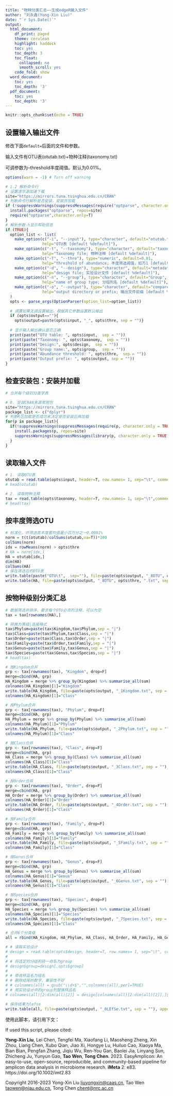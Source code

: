 ```yaml
---
title: "物种分类汇总——生成edgeR输入文件"
author: "刘永鑫(Yong-Xin Liu)"
date: "`r Sys.Date()`"
output:
  html_document:
    df_print: paged
    theme: cerulean
    highlight: haddock
    toc: yes
    toc_depth: 3
    toc_float:
      collapsed: no
      smooth_scroll: yes
    code_fold: show
  word_document:
    toc: yes
    toc_depth: '3'
  pdf_document:
    toc: yes
    toc_depth: '3'
---
```

 
```r
knitr::opts_chunk$set(echo = TRUE)
```
 
## 设置输入输出文件

修改下面`default=`后面的文件和参数。

输入文件有OTU表(otutab.txt)+物种注释(taxonomy.txt)

可调参数为--threshold丰度阈值。默认为0.01%。

```r
options(warn = -1) # Turn off warning

# 1.2 解析命令行
# 设置清华源加速下载
site="https://mirrors.tuna.tsinghua.edu.cn/CRAN"
# 判断命令行解析是否安装，安装并加载
if (!suppressWarnings(suppressMessages(require("optparse", character.only = TRUE, quietly = TRUE, warn.conflicts = FALSE)))) {
  install.packages("optparse", repos=site)
  require("optparse",character.only=T) 
}
# 解析参数-h显示帮助信息
if (TRUE){
  option_list <- list(
    make_option(c("-i", "--input"), type="character", default="otutab.txt",
                help="OTU表 [default %default]"),
    make_option(c("-t", "--taxonomy"), type="character", default="taxonomy.txt",
                help="Taxonomy file; 物种注释 [default %default]"),
    make_option(c("-T", "--thre"), type="numeric", default=0.01,
                help="threshold of abundance; 丰度筛选阈值，如万1 [default %default]"),
    make_option(c("-d", "--design"), type="character", default="metadata.txt",
                help="design file; 实验设计文件 [default %default]"),
    make_option(c("-n", "--group"), type="character", default="Group",
                help="name of group type; 分组列名 [default %default]"),
    make_option(c("-o", "--output"), type="character", default="compare/count",
                help="output directory or prefix; 输出文件前缀 [default %default]")
  )
  opts <- parse_args(OptionParser(option_list=option_list))
  
  # 调置如果无调设置输出，根据其它参数设置默认输出
  if (opts$output==""){
    opts$output=paste(opts$input, "_", opts$thre, sep = "")}
  
  # 显示输入输出确认是否正确
  print(paste("OTU table: ", opts$input,  sep = ""))
  print(paste("Taxonomy: ", opts$taxonomy,  sep = ""))
  print(paste("Design:", opts$design,  sep = ""))
  print(paste("Group name:", opts$group,  sep = ""))
  print(paste("Abundance threshold: ", opts$thre,  sep = ""))
  print(paste("Output prefix: ", opts$output, sep = ""))
}

```

## 检查安装包：安装并加载

```r
# 合并每个级别分类学表

# 0. 安装CRAN来源常用包
site="https://mirrors.tuna.tsinghua.edu.cn/CRAN"
package_list <- c("dplyr")
# 判断R包加载是否成功来决定是否安装后再加载
for(p in package_list){
  if(!suppressWarnings(suppressMessages(require(p, character.only = TRUE, quietly = TRUE, warn.conflicts = FALSE)))){
    install.packages(p, repos=site)
    suppressWarnings(suppressMessages(library(p, character.only = TRUE, quietly = TRUE, warn.conflicts = FALSE)))
  }
}

```

## 读取输入文件

```r

# 1. 读取OTU表
otutab = read.table(opts$input, header=T, row.names= 1, sep="\t", comment.char = "", stringsAsFactors = F)
# head(otutab)

# 2. 读取物种注释
tax = read.table(opts$taxonomy, header=T, row.names= 1, sep="\t",comment.char = "", stringsAsFactors = F) 
# head(tax)

```

## 按丰度筛选OTU

```r
# 标准化，并筛选高丰度菌均值最小百万分之一0.0001%
norm = t(t(otutab)/colSums(otutab,na=T))*100
colSums(norm)
idx = rowMeans(norm) > opts$thre
# HA = norm[idx,]
HA = otutab[idx,]
dim(HA)
colSums(HA)
# 保在筛选后的OTU表
write.table(paste("OTU\t",  sep=""), file=paste(opts$output, "_8OTU", opts$thre, ".txt", sep = ""), append = F, sep="\t", quote=F, row.names=F, col.names=F, eol = "")
write.table(HA, file=paste(opts$output, "_8OTU", opts$thre, ".txt", sep = ""), append = T, sep="\t", quote=F, row.names=T, col.names=T)
```

## 按物种级别分类汇总

```r
# 数据筛选并排序，要求每个OTU必须的注释，可以为空
tax = tax[rownames(HA),]

# 转换为等级|连接格式
tax$Phylum=paste(tax$Kingdom,tax$Phylum,sep = "|")
tax$Class=paste(tax$Phylum,tax$Class,sep = "|")
tax$Order=paste(tax$Class,tax$Order,sep = "|")
tax$Family=paste(tax$Order,tax$Family,sep = "|")
tax$Genus=paste(tax$Family,tax$Genus,sep = "|")
tax$Species=paste(tax$Genus,tax$Species,sep = "|")
# head(tax)

# 按Kingdom合并
grp <- tax[rownames(tax), "Kingdom", drop=F]
merge=cbind(HA, grp)
HA_Kingdom = merge %>% group_by(Kingdom) %>% summarise_all(sum)
colnames(HA_Kingdom)[1]="Kingdom"
write.table(HA_Kingdom, file=paste(opts$output, "_1Kingdom.txt", sep = ""), append = FALSE, sep="\t", quote=F, row.names=F, col.names=T)
colnames(HA_Kingdom)[1]="Class"

# 按Phylum合并
grp <- tax[rownames(tax), "Phylum", drop=F]
merge=cbind(HA, grp)
HA_Phylum = merge %>% group_by(Phylum) %>% summarise_all(sum)
colnames(HA_Phylum)[1]="Phylum"
write.table(HA_Phylum, file=paste(opts$output, "_2Phylum.txt", sep = ""), append = FALSE, sep="\t", quote=F, row.names=F, col.names=T)
colnames(HA_Phylum)[1]="Class"

# 按Class合并
grp <- tax[rownames(tax), "Class", drop=F]
merge=cbind(HA, grp)
HA_Class = merge %>% group_by(Class) %>% summarise_all(sum)
colnames(HA_Class)[1]="Class"
write.table(HA_Class, file=paste(opts$output, "_3Class.txt", sep = ""), append = FALSE, sep="\t", quote=F, row.names=F, col.names=T)
colnames(HA_Class)[1]="Class"

# 按Order合并
grp <- tax[rownames(tax), "Order", drop=F]
merge=cbind(HA, grp)
HA_Order = merge %>% group_by(Order) %>% summarise_all(sum)
colnames(HA_Order)[1]="Order"
write.table(HA_Order, file=paste(opts$output, "_4Order.txt", sep = ""), append = FALSE, sep="\t", quote=F, row.names=F, col.names=T)
colnames(HA_Order)[1]="Class"

# 按Family合并
grp <- tax[rownames(tax), "Family", drop=F]
merge=cbind(HA, grp)
HA_Family = merge %>% group_by(Family) %>% summarise_all(sum)
colnames(HA_Family)[1]="Family"
write.table(HA_Family, file=paste(opts$output, "_5Family.txt", sep = ""), append = FALSE, sep="\t", quote=F, row.names=F, col.names=T)
colnames(HA_Family)[1]="Class"

# 按Genus合并
grp <- tax[rownames(tax), "Genus", drop=F]
merge=cbind(HA, grp)
HA_Genus = merge %>% group_by(Genus) %>% summarise_all(sum)
colnames(HA_Genus)[1]="Genus"
write.table(HA_Genus, file=paste(opts$output, "_6Genus.txt", sep = ""), append = FALSE, sep="\t", quote=F, row.names=F, col.names=T)
colnames(HA_Genus)[1]="Class"

# 按Species合并
grp <- tax[rownames(tax), "Species", drop=F]
merge=cbind(HA, grp)
HA_Species = merge %>% group_by(Species) %>% summarise_all(sum)
colnames(HA_Species)[1]="Species"
write.table(HA_Species, file=paste(opts$output, "_7Species.txt", sep = ""), append = FALSE, sep="\t", quote=F, row.names=F, col.names=T)
colnames(HA_Species)[1]="Class"

# 合并6个分类级
all = rbind(HA_Kingdom, HA_Phylum, HA_Class, HA_Order, HA_Family, HA_Genus) # , HA_Species

# # 读取实验设计
# design = read.table(opts$design, header=T, row.names= 1, sep="\t", comment.char = "", stringsAsFactors = F) 
# 
# # 将选定的分组列统一命名为group
# design$group=design[,opts$group]
# 
# # 修改样品名为组名
# # 删除结尾的数字，兼容性不好
# # colnames(all) = gsub("\\d+$","",colnames(all),perl=TRUE)
# # 用实验设计中的group列替换样品名
# colnames(all)[2:dim(all)[2]] = design[colnames(all)[2:dim(all)[2]],]$group

# 保存结果为lefse
write.table(all, file=paste(opts$output, "_0LEfSe.txt", sep = ""), append = FALSE, sep="\t", quote=F, row.names=F, col.names=T)
```

使用此脚本，请引用下文：

If used this script, please cited:

**Yong-Xin Liu**, Lei Chen, Tengfei Ma, Xiaofang Li, Maosheng Zheng, Xin Zhou, Liang Chen, Xubo Qian, Jiao Xi, Hongye Lu, Huiluo Cao, Xiaoya Ma, Bian Bian, Pengfan Zhang, Jiqiu Wu, Ren-You Gan, Baolei Jia, Linyang Sun, Zhicheng Ju, Yunyun Gao, **Tao Wen**, **Tong Chen**. 2023. EasyAmplicon: An easy-to-use, open-source, reproducible, and community-based pipeline for amplicon data analysis in microbiome research. **iMeta** 2: e83. https://doi.org/10.1002/imt2.83

Copyright 2016-2023 Yong-Xin Liu <liuyongxin@caas.cn>, Tao Wen <taowen@njau.edu.cn>, Tong Chen <chent@nrc.ac.cn>
